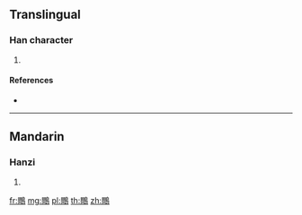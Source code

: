 {{character info/new}}
==Translingual==

===Han character===
{{Han char|rn=196|rad=鳥|as=12|sn=23|four=|canj=AAHAF}}

# {{defn|Han|sort=鳥12}}

====References====
* {{Han ref|kx=1502.121|hdz=74662.160|uh=9DFC|ud=40444}}

----

==Mandarin==

===Hanzi===
{{cmn-hanzi|pin=[[xián]] ([[xian2]])|wg=hsien<sup>2</sup>}}

# {{defn|lang=cmn|sort=鳥12}}

[[fr:鷼]]
[[mg:鷼]]
[[pl:鷼]]
[[th:鷼]]
[[zh:鷼]]